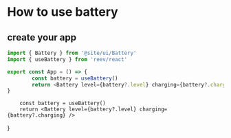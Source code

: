 # How to use battery

## create your app

```ts
import { Battery } from '@site/ui/Battery'
import { useBattery } from 'reev/react'

export const App = () => {
        const battery = useBattery()
        return <Battery level={battery?.level} charging={battery?.charging} />
}
```


        const battery = useBattery()
        return <Battery level={battery?.level} charging={battery?.charging} />
}

<App />
